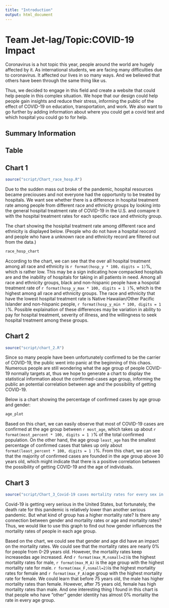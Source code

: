 ```yaml
---
title: "Introduction"
output: html_document
---
```


# Team Jet-lag/Topic:COVID-19 Impact

Coronavirus is a hot topic this year, people around the world are hugely affected by it. As international students, we are facing many difficulties due to coronavirus. It affected our lives in so many ways. And we believed that others have been through the same thing like us. 

Thus, we decided to engage in this field and create a website that could help people in this complex situation. We hope that our design could help people gain insights and reduce their stress, informing the public of the effect of COVID-19 on education, transportation, and work. We also want to go further by adding information about where you could get a covid test and which hospital you could go to for help. 



## Summary Information




## Table





## Chart 1
```r
source("script/Chart_race_hosp.R")
```
Due to the sudden mass out broke of the pandemic, hospital resources became 
preciouses and not everyone had the opportunity to be treated by hospitals. We
want see whether there is a difference in hospital treatment rate among people 
from different race and ethnicity groups by looking into the general hospital
treatment rate of COVID-19 in the U.S. and comapre it with the hospital 
treatment rates for each specific race and ethnicity group.

The chart showing the hosipital treatment rate among different race and 
ethnicity is displayed below.
(People who do not have a hospital reocord and people who have a unknown race
and ethnicity record are filtered out from the data.)
```r
race_hosp_chart
```
According to the chart, we can see that the over all hospital treatment among 
all race and ethnicity is `r format(hosp_y * 100，digits = 1) `%, which is 
rather low. This may be a sign indicating how compacked hospitals are and the 
inability of hospitals for taking in all patients in need. Among all race and
ethnicity groups, black and non-hispanic people have a hospotal treatment rate 
of `r format(hosp_y_max * 100, digits = 1 )`%, which is the highest among all 
race and ethnicity groups. The race and ethnicity that have the lowest hospital
treatment rate is Native Hawaiian/Other Pacific Islander and non-hispanic 
people, `r format(hosp_y_min * 100, digits = 1 )`%. Possible explaination of 
these differences may be variation in ability to pay for hospital treatment, 
severity of illness, and the willingness to seek hospital treatment among these
groups.



## Chart 2
```r
source("script/chart_2.R")
```
Since so many people have been unfortunately confirmed to be the carrier of COVID-19, the public went into panic at the beginning of this chaos. Numerous people are still wondering what the age group of people COVID-19 normally targets at, thus we hope to generate a chart to display the statistical information about the confirmed-cases age group, informing the public an potential correlation between age and the possibility of getting COVID-19.

Below is a chart showing the percentage of confirmed cases by age group and gender:
```r
age_plot
```

Based on this chart, we can easily observe that most of COVID-19 cases are confirmed at the age group between `r most_age`, which takes up about `r format(most_percent * 100, digits = 1 )`% of the total confirmed population. On the other hand, the age group `least_age` has the smallest percentage of confirmed cases that takes up only about `format(least_percent * 100, digits = 1 )`%. From this chart, we can see that the majority of confirmed cases are founded in the age group above 30 years old, which might indicate that there is a positive correlation between the possibility of getting COVID-19 and the age of individuals.



## Chart 3

```r
source("script/Chart_3_Covid-19 cases mortality rates for every sex in each age group")
```
Covid-19 is getting very serious in the United States, but fortunately, the death rate for this pandemic
is relatively lower than another serious pandemic. But what kind of group has a higher mortality rate? Is
there any connection between gender and mortality rates or age and mortality rates? Thus, we would like to
use this graph to find out how gender influences the mortality rates of people in each age group.

Based on the chart, we could see that gender and age did have an impact on the mortality rates. We could see
that the mortality rates are nearly 0% for people from 0-29 years old. However, the mortality rates keep 
increasedas age increased. And `r format(max_M,nsmall=2)`is the highest mortality rates for male, `r format(max_M_A)`
is the age group with the highest mortality rate for male. `r format(max_F,nsmall=2)`is the highest mortality rates for
female and `r format(max_F_A)`age group with the highest mortality rate for female. We could learn that before 75 years old,
the male has higher mortality rates than female. However, after 75 years old, female has high mortality rates than male. 
And one interesting thing I found in this chart is that people who have "other" gender identity has almost 0% mortality
the rate in every age group. 





